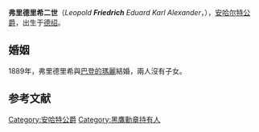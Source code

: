 {{noteTA
|1=zh:弗里德里希; zh-tw:腓特烈
}}
{{Infobox royalty
| name        = 弗里德里希二世
| image       = Friedrich II Anhalt.jpg
| succession  = [[安哈尔特统治者列表|安哈尔特公爵]]
| reign       = 1904年1月24日－1918年4月21日
| predecessor = [[弗里德里希一世_(安哈尔特)|弗里德里希一世]]
| successor   = [[爱德华_(安哈尔特)|爱德华]]
| birth_date  = {{birth date|1856|8|19|mf=y}}
| birth_place = [[安哈尔特|安哈尔特]][[德绍|德绍]]
| death_date  = {{death date and age|1918|4|21|1856|8|19|mf=y}}
| death_place = 安哈尔特[[巴伦斯特|巴伦斯特]]
| spouse      = [[巴登的玛麗公主|巴登的玛麗公主]]
| full name   = 利奥波德·弗里德里希·爱德华·卡尔·亚历山大
| house       = [[阿斯卡尼王朝|阿斯卡尼王朝]]
| father      = [[弗里德里希一世_(安哈尔特)|弗里德里希一世]]
| mother      = [[萨克森-阿尔滕堡的安東妮|萨克森-阿尔滕堡的安東妮]]<ref>{{cite book | title = Almanach de Gotha | year = 1858 | pages = 3 }}</ref> 
}}
'''弗里德里希二世'''（''Leopold '''Friedrich''' Eduard Karl Alexander''，{{bd|1856年|8月19日|1918年|4月21日}}），[[安哈尔特统治者列表|安哈尔特公爵]]，出生于[[德绍|德绍]]。

== 婚姻 ==
1889年，弗里德里希與[[巴登的瑪麗_(1865-1939)|巴登的瑪麗]]結婚，兩人沒有子女。

==参考文献==
{{reflist}}

{{s-start}}
{{s-hou|[[阿斯卡尼王朝|阿斯卡尼王朝]]|1856年|8月19日|1918年|4月21日}}
{{s-reg}}
{{s-bef|before=[[弗里德里希一世_(安哈尔特)|弗里德里希一世]]}}
{{s-ttl|title=[[安哈尔特统治者列表|安哈尔特公爵]]|years=1904年－1918年}}
{{s-aft|after=[[爱德华_(安哈尔特)|爱德华]]}} 
{{end}}

[[Category:安哈特公爵|Category:安哈特公爵]]
[[Category:黑鷹勳章持有人|Category:黑鷹勳章持有人]]